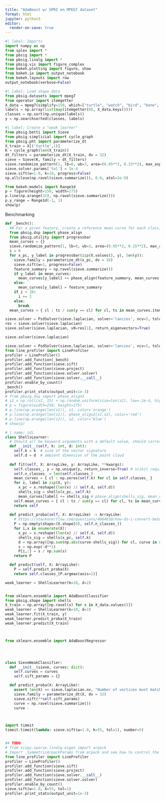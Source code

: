 ```yaml
---
title: "AdaBoost w/ SPRI on MPEG7 dataset"
format: html
jupyter: python3
editor: 
  render-on-save: true
---
```


```python
#| label: Imports 
import numpy as np
from splex import *
from pbsig import * 
from pbsig.linalg import * 
from pbsig.vis import figure_complex
from bokeh.plotting import figure, show
from bokeh.io import output_notebook
from bokeh.layouts import row
output_notebook(verbose=False)
```

```python
#| label: Load shape data
from pbsig.datasets import mpeg7
from operator import itemgetter
X_data = mpeg7(simplify=150, which=["turtle", "watch", "bird", "bone", "bell"])
labels = np.array(list(map(itemgetter(0), X_data.keys())))
classes = np.sort(np.unique(labels))
y = np.searchsorted(classes, labels)
```

```python
#| label: Create a "weak learner"
from pbsig.betti import Sieve
from pbsig.simplicial import cycle_graph
from pbsig.pht import parameterize_dt
X_train = X[('turtle',1)]
K = cycle_graph(len(X_train))
dt_filters = parameterize_dt(X_train, dv = 32)
sieve = Sieve(K, family = dt_filters)
sieve.randomize_pattern(1, lb=0, ub=3, area=(0.05**2, 0.15**2), max_asp=5)
sieve.solver.params['tol'] = 1e-4 
sieve.sift(w=1.0, k=10, progress=False)
np.allclose(np.ravel(sieve.summarize()), 0.0, atol=1e-9)

from bokeh.models import Range1d
p = figure(height=150, width=275)
p.line(np.arange(32), np.ravel(sieve.summarize()))
p.y_range = Range1d(-1, 1)
show(p)
```


Benchmarking 
```python
def _bench():
  ## For a given feature, create a reference mean curve for each class, phase aligned
  from pbsig.dsp import phase_align
  from pbsig.utility import progressbar
  mean_curves = {}
  sieve.randomize_pattern(1, lb=0, ub=3, area=(0.05**2, 0.15**2), max_asp=5)
  i = 0
  for x_pc, y_label in progressbar(zip(X.values(), y), len(y)):
    sieve.family = parameterize_dt(x_pc, dv = 16)
    sieve.sift(w=1, progress=False)
    feature_summary = np.ravel(sieve.summarize())
    if y_label in mean_curves: 
      mean_curves[y_label] += phase_align(feature_summary, mean_curves[y_label])
    else: 
      mean_curves[y_label] = feature_summary
    if i < 20: 
      i += 1
    else: 
      break
  mean_curves = { cl : ts / sum(y == cl) for cl, ts in mean_curves.items() }

sieve.solver = PsdSolver(sieve.laplacian, solver='lanczos', ncv=5, tolerance=1e-1, k=5, maxiter=30, return_stats=True, return_eigenvectors=True, return_unconverged=True)
res = sieve.solver(sieve.laplacian)
sieve.solver(sieve.laplacian, v0=res[1], return_eigenvectors=True)

sieve.solver(sieve.laplacian)

sieve.solver = PsdSolver(sieve.laplacian, solver='lanczos', ncv=5, tolerance=1e-1, k=5, maxiter=30, return_stats=False, return_eigenvectors=False, return_unconverged=True)
from line_profiler import LineProfiler
profiler = LineProfiler()
profiler.add_function(_bench)
profiler.add_function(sieve.sift)
profiler.add_function(sieve.project)
profiler.add_function(sieve.solver.solver)
profiler.add_function(sieve.solver.__call__)
profiler.enable_by_count()
_bench()
profiler.print_stats(output_unit=1e-3)
# from pbsig.dsp import phase_align2
# s1 = np.roll(s2, 15) + np.random.uniform(size=len(s2), low=-1e-4, high=1e-4)
# p = figure(width=250, height=175)
# p.line(np.arange(len(s1)), s1, color='orange')
# p.line(np.arange(len(s1)), phase_align2(s1,s2), color='red')
# p.line(np.arange(len(s2)), s2, color='blue')
# show(p)

```



```python
# | name: idi
class ShellsLearner:
  # Should all be keyword arguments with a default value, should correspond to an attribute on the instance, w/ no input validation 
  def __init__(self, k: int, d: int):
    self.k = k  # size of the vector signature
    self.d = d  # ambient dimension of the point cloud 
  
  def fit(self, X: ArrayLike, y: ArrayLike, **kwargs):
    self.classes_, y = np.unique(y, return_inverse=True) # scikit required 
    self.n_classes_ = len(self.classes_)
    mean_curves = { cl : np.zeros(self.k) for cl in self.classes_ }
    for x, label in zip(X, y): 
      x_pc = x.reshape((len(x) // self.d, self.d))
      shells_sig = shells(x_pc, self.k)
      mean_curves[label] += shells_sig # phase_align(shells_sig, mean_curves[label])
    self.mean_curves = { cl : ts / sum(y == cl) for cl, ts in mean_curves.items() }
    return self
  
  def predict_proba(self, X: ArrayLike) -> ArrayLike:
    # https://stackoverflow.com/questions/4064630/how-do-i-convert-between-a-measure-of-similarity-and-a-measure-of-difference-di
    P = np.empty(shape=(X.shape[0], self.n_classes_))
    for i,x in enumerate(X):
      x_pc = x.reshape((len(x) // self.d, self.d))
      shells_sig = shells(x_pc, self.k)
      d = np.array([np.sum(np.abs(curve-shells_sig)) for cl, curve in self.mean_curves.items()])
      s = np.exp(-d**1)
      P[i,:] = s / np.sum(s)
    return P

  def predict(self, X: ArrayLike):
    P = self.predict_proba(X)
    return self.classes_[P.argmax(axis=1)]

weak_learner = ShellsLearner(k=10, d=2)


from sklearn.ensemble import AdaBoostClassifier
from pbsig.shape import shells
X_train = np.array([np.ravel(x) for x in X_data.values()])
weak_learner = ShellsLearner(k=10, d=2)
weak_learner.fit(X_train, y)
weak_learner.predict_proba(X_train)
weak_learner.predict(X_train)



from sklearn.ensemble import AdaBoostRegressor




class SieveWeakClassifier:
  def __init__(sieve, curves: dict):
    self.curves = curves
    self.sift_params = {}

  def predict_proba(X: ArrayLike):
    assert len(X) == sieve.laplacian.nv, "Number of vertices must match"
    sieve.family = parameterize_dt(X, dv = 32)
    sieve.sift(**self.sift_params)
    curve = np.ravel(sieve.summarize())
    curve - 



import timeit
timeit.timeit(lambda: sieve.sift(w=1.0, k=55, tol=1), number=5)


## TODO: 
# from scipy.sparse.linalg.eigen import arpack
# Import _SymmetricArpackParams from arpack and see how to control the behavior from there\
from line_profiler import LineProfiler
profiler = LineProfiler()
profiler.add_function(sieve.sift)
profiler.add_function(sieve.project)
profiler.add_function(sieve.solver.__call__)
profiler.add_function(sieve.solver.solver)
profiler.enable_by_count()
sieve.sift(w=1.0, k=55, tol=1)
profiler.print_stats(output_unit=1e-3)
```
